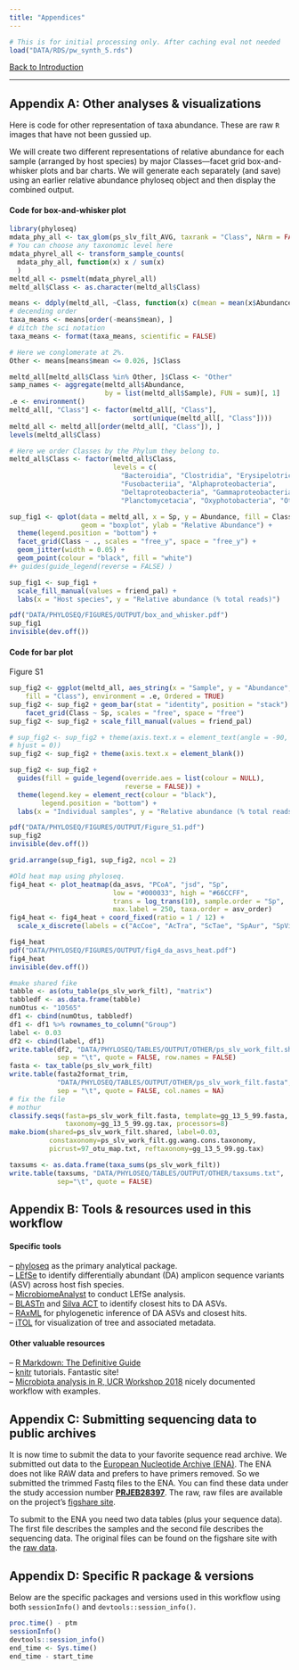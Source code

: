 ```yaml
---
title: "Appendices"
---
```

 
```r
# This is for initial processing only. After caching eval not needed
load("DATA/RDS/pw_synth_5.rds")
```

<a href="0_pw_intro.html#workflow_overview">Back to Introduction</a>

***

## Appendix A: Other analyses & visualizations

Here is code for other representation of taxa abundance. These are raw `R` images that have not been gussied up.

We will create two different representations of relative abundance for each sample (arranged by host species) by major Classes---facet grid box-and-whisker plots and bar charts. We will generate each separately (and save) using an earlier  relative abundance phyloseq object and then display the combined output. 

#### Code for box-and-whisker plot

```r
library(phyloseq)
mdata_phy_all <- tax_glom(ps_slv_filt_AVG, taxrank = "Class", NArm = FALSE)
# You can choose any taxonomic level here
mdata_phyrel_all <- transform_sample_counts(
  mdata_phy_all, function(x) x / sum(x)
  )
meltd_all <- psmelt(mdata_phyrel_all)
meltd_all$Class <- as.character(meltd_all$Class)

means <- ddply(meltd_all, ~Class, function(x) c(mean = mean(x$Abundance)))
# decending order
taxa_means <- means[order(-means$mean), ]  
# ditch the sci notation 
taxa_means <- format(taxa_means, scientific = FALSE)  

# Here we conglomerate at 2%.
Other <- means[means$mean <= 0.026, ]$Class  

meltd_all[meltd_all$Class %in% Other, ]$Class <- "Other"
samp_names <- aggregate(meltd_all$Abundance, 
                        by = list(meltd_all$Sample), FUN = sum)[, 1]
.e <- environment()
meltd_all[, "Class"] <- factor(meltd_all[, "Class"], 
                               sort(unique(meltd_all[, "Class"])))
meltd_all <- meltd_all[order(meltd_all[, "Class"]), ]
levels(meltd_all$Class)

# Here we order Classes by the Phylum they belong to.
meltd_all$Class <- factor(meltd_all$Class, 
                          levels = c(
                            "Bacteroidia", "Clostridia", "Erysipelotrichia", 
                            "Fusobacteriia", "Alphaproteobacteria", 
                            "Deltaproteobacteria", "Gammaproteobacteria", 
                            "Planctomycetacia", "Oxyphotobacteria", "Other"))  

sup_fig1 <- qplot(data = meltd_all, x = Sp, y = Abundance, fill = Class, 
                  geom = "boxplot", ylab = "Relative Abundance") +
  theme(legend.position = "bottom") + 
  facet_grid(Class ~ ., scales = "free_y", space = "free_y") + 
  geom_jitter(width = 0.05) + 
  geom_point(colour = "black", fill = "white")  
#+ guides(guide_legend(reverse = FALSE) )

sup_fig1 <- sup_fig1 + 
  scale_fill_manual(values = friend_pal) + 
  labs(x = "Host species", y = "Relative abundance (% total reads)")

pdf("DATA/PHYLOSEQ/FIGURES/OUTPUT/box_and_whisker.pdf")
sup_fig1
invisible(dev.off())
```

#### Code for bar plot

<div class="paper">Figure S1</div>


```r
sup_fig2 <- ggplot(meltd_all, aes_string(x = "Sample", y = "Abundance", 
    fill = "Class"), environment = .e, Ordered = TRUE)
sup_fig2 <- sup_fig2 + geom_bar(stat = "identity", position = "stack") + 
    facet_grid(Class ~ Sp, scales = "free", space = "free")
sup_fig2 <- sup_fig2 + scale_fill_manual(values = friend_pal)

# sup_fig2 <- sup_fig2 + theme(axis.text.x = element_text(angle = -90,
# hjust = 0))
sup_fig2 <- sup_fig2 + theme(axis.text.x = element_blank())

sup_fig2 <- sup_fig2 + 
  guides(fill = guide_legend(override.aes = list(colour = NULL), 
                             reverse = FALSE)) + 
  theme(legend.key = element_rect(colour = "black"), 
        legend.position = "bottom") + 
  labs(x = "Individual samples", y = "Relative abundance (% total reads)")

pdf("DATA/PHYLOSEQ/FIGURES/OUTPUT/Figure_S1.pdf")
sup_fig2
invisible(dev.off())
```


```r
grid.arrange(sup_fig1, sup_fig2, ncol = 2)
```


```r
#Old heat map using phyloseq. 
fig4_heat <- plot_heatmap(da_asvs, "PCoA", "jsd", "Sp",
                          low = "#000033", high = "#66CCFF",
                          trans = log_trans(10), sample.order = "Sp",
                          max.label = 250, taxa.order = asv_order)
fig4_heat <- fig4_heat + coord_fixed(ratio = 1 / 12) +
  scale_x_discrete(labels = c("AcCoe", "AcTra", "ScTae", "SpAur", "SpVir"))

fig4_heat
pdf("DATA/PHYLOSEQ/FIGURES/OUTPUT/fig4_da_asvs_heat.pdf")
fig4_heat
invisible(dev.off())
```


```r
#make shared fike
tabble <- as(otu_table(ps_slv_work_filt), "matrix")
tabbledf <- as.data.frame(tabble)
numOtus <- "10565"
df1 <- cbind(numOtus, tabbledf)
df1 <- df1 %>% rownames_to_column("Group")
label <- 0.03
df2 <- cbind(label, df1)
write.table(df2, "DATA/PHYLOSEQ/TABLES/OUTPUT/OTHER/ps_slv_work_filt.shared", 
            sep = "\t", quote = FALSE, row.names = FALSE)
fasta <- tax_table(ps_slv_work_filt)
write.table(fasta2format_trim, 
            "DATA/PHYLOSEQ/TABLES/OUTPUT/OTHER/ps_slv_work_filt.fasta", 
            sep = "\t", quote = FALSE, col.names = NA)
# fix the file
# mothur
classify.seqs(fasta=ps_slv_work_filt.fasta, template=gg_13_5_99.fasta, 
              taxonomy=gg_13_5_99.gg.tax, processors=8)
make.biom(shared=ps_slv_work_filt.shared, label=0.03,
          constaxonomy=ps_slv_work_filt.gg.wang.cons.taxonomy, 
          picrust=97_otu_map.txt, reftaxonomy=gg_13_5_99.gg.tax)

taxsums <- as.data.frame(taxa_sums(ps_slv_work_filt))
write.table(taxsums, "DATA/PHYLOSEQ/TABLES/OUTPUT/OTHER/taxsums.txt", 
            sep="\t", quote = FALSE)
```

## Appendix B: Tools & resources used in this workflow 

#### Specific tools

-- [phyloseq](https://joey711.github.io/phyloseq/){target="_blank"} as the primary analytical package.  
-- [LEfSe](https://dx.doi.org/10.1038%2Fnmeth.2658){target="_blank"} to identify differentially abundant (DA) amplicon sequence variants (ASV) across host fish species.  
-- [MicrobiomeAnalyst](http://www.microbiomeanalyst.ca/){target="_blank"}  to conduct LEfSe analysis.  
-- [BLASTn](https://blast.ncbi.nlm.nih.gov/Blast.cgi){target="_blank"} and [Silva ACT](https://www.arb-silva.de/aligner/){target="_blank"} to identify closest hits to DA ASVs.  
-- [RAxML](https://sco.h-its.org/exelixis/web/software/raxml/){target="_blank"} for phylogenetic inference of DA ASVs and closest hits.  
-- [iTOL](https://itol.embl.de/){target="_blank"} for visualization of tree and associated metadata.  

#### Other valuable resources

-- [R Markdown: The Definitive Guide](https://bookdown.org/yihui/rmarkdown/){target="_blank"}  
-- [knitr](http://yihui.name/knitr/){target="_blank"} tutorials. Fantastic site!  
-- [Microbiota analysis in R, UCR Workshop 2018](https://rpubs.com/maddieSC/R_SOP_UCR_Jan_2018){target="_blank"} nicely documented workflow with examples. 

## Appendix C: Submitting sequencing data to public archives  

It is now time to submit the data to your favorite sequence read archive. We submitted out data to the [European Nucleotide Archive (ENA)](https://www.ebi.ac.uk/ena){target="blank"}. The ENA does not like RAW data and prefers to have primers removed. So we submitted the trimmed Fastq files to the ENA. You can find these data under the study accession number [**PRJEB28397**](https://www.ebi.ac.uk/ena/browser/view/PRJEB28397){target="blank"}. The raw, raw files are available on the project's [figshare site](https://doi.org/10.6084/m9.figshare.6875522){target="blank"}.  

To submit to the ENA you need two data tables (plus your sequence data). The first file describes the samples and the second file describes the sequencing data. The original files can be found on the figshare site with the [raw data](https://doi.org/10.6084/m9.figshare.6875522){target="_blank"}. 

## Appendix D: Specific R package & versions 

Below are the specific packages and versions used in this workflow using both `sessionInfo()` and `devtools::session_info()`.

```r
proc.time() - ptm
sessionInfo()
devtools::session_info()
end_time <- Sys.time()
end_time - start_time
```


